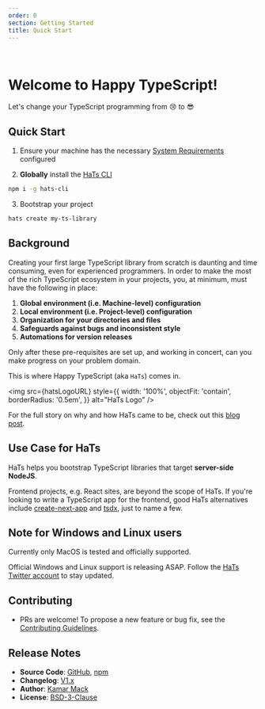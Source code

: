 ```yaml
---
order: 0
section: Getting Started
title: Quick Start
---
```



<br />

# Welcome to Happy TypeScript!

Let's change your TypeScript programming from 😢 to 😎

## Quick Start

1. Ensure your machine has the necessary [System Requirements](/docs/system-requirements/) configured

2. **Globally** install the <a target="_blank" rel="noreferrer" href="https://npmjs.com/package/hats-cli">HaTs CLI</a>

```bash
npm i -g hats-cli
```

3. Bootstrap your project

```bash
hats create my-ts-library
```

## Background

Creating your first large TypeScript library from scratch is daunting and time consuming, even for experienced programmers. In order to make the most of the rich TypeScript ecosystem in your projects, you, at minimum, must have the following in place:

1. **Global environment (i.e. Machine-level) configuration**
1. **Local environment (i.e. Project-level) configuration**
1. **Organization for your directories and files**
1. **Safeguards against bugs and inconsistent style**
1. **Automations for version releases**

Only after these pre-requisites are set up, and working in concert, can you make progress on your problem domain.

This is where Happy TypeScript (aka `HaTs`) comes in.

<img
	src={hatsLogoURL}
	style={{
		width: '100%',
		objectFit: 'contain',
		borderRadius: '0.5em',
	}}
	alt="HaTs Logo"
/>

For the full story on why and how HaTs came to be, check out this <a target="_blank" rel="noreferrer" href="https://kamar.codes/posts/introducing-happy-typescript">blog post</a>.

## Use Case for HaTs

HaTs helps you bootstrap TypeScript libraries that target **server-side NodeJS**.

Frontend projects, e.g. React sites, are beyond the scope of HaTs. If you're looking to write a TypeScript app for the frontend, good HaTs alternatives include <a target="_blank" rel="noreferrer" href="https://nextjs.org/docs/basic-features/typescript">create-next-app</a> and <a  target="_blank" rel="noreferrer" href="https://tsdx.io">tsdx</a>, just to name a few.

## Note for Windows and Linux users

Currently only MacOS is tested and officially supported.

Official Windows and Linux support is releasing ASAP. Follow the <a target="_blank" rel="noreferrer" href="https://twitter.com/happytypescript">HaTs Twitter account</a> to stay updated.

## Contributing

- PRs are welcome! To propose a new feature or bug fix, see the <a target="_blank" rel="noreferrer" href="https://github.com/hats-dev/hats-cli/blob/master/CONTRIBUTING.md">Contributing Guidelines</a>.

## Release Notes

- **Source Code**: <a target="_blank" rel="noreferrer" href="https://github.com/hats-dev/hats-cli">GitHub</a>, <a target="_blank" rel="noreferrer" href="https://npmjs.com/package/hats-cli">npm</a>
- **Changelog**: <a target="_blank" rel="noreferrer" href="https://github.com/hats-dev/hats-cli/blob/master/CHANGELOG.md">V1.x</a>
- **Author**: <a target="_blank" rel="noreferrer" href="https://github.com/kamarmack">Kamar Mack</a>
- **License**: <a target="_blank" rel="noreferrer" href="https://github.com/hats-dev/hats-cli/blob/master/LICENSE">BSD-3-Clause</a>
